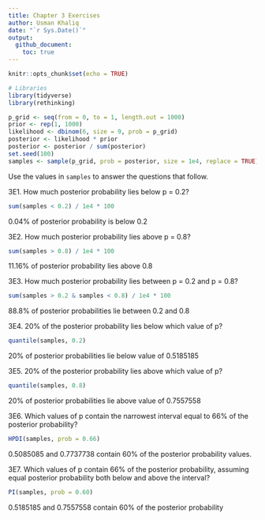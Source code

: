 ```yaml
---
title: Chapter 3 Exercises
author: Usman Khaliq
date: "`r Sys.Date()`"
output: 
  github_document:
    toc: true
---
```


```r
knitr::opts_chunk$set(echo = TRUE)
```

```r
# Libraries
library(tidyverse)
library(rethinking)

```



```r
p_grid <- seq(from = 0, to = 1, length.out = 1000)
prior <- rep(1, 1000)
likelihood <- dbinom(6, size = 9, prob = p_grid)
posterior <- likelihood * prior
posterior <- posterior / sum(posterior)
set.seed(100)
samples <- sample(p_grid, prob = posterior, size = 1e4, replace = TRUE)
```

Use the values in `samples` to answer the questions that follow.

3E1. How much posterior probability lies below p = 0.2?

```r
sum(samples < 0.2) / 1e4 * 100
```

0.04% of posterior probability is below 0.2 

3E2. How much posterior probability lies above p = 0.8?

```r
sum(samples > 0.8) / 1e4 * 100

```

11.16% of posterior probability lies above 0.8

3E3. How much posterior probability lies between p = 0.2 and p = 0.8?

```r
sum(samples > 0.2 & samples < 0.8) / 1e4 * 100

```

88.8% of posterior probabilities lie between 0.2 and 0.8

3E4. 20% of the posterior probability lies below which value of p?

```r
quantile(samples, 0.2)
```

20% of posterior probabilities lie below value of 0.5185185

3E5. 20% of the posterior probability lies above which value of p?

```r
quantile(samples, 0.8)
```

20% of posterior probabilities lie above value of 0.7557558

3E6. Which values of p contain the narrowest interval equal to 66% of the posterior probability?

```r
HPDI(samples, prob = 0.66)
```

0.5085085 and 0.7737738 contain 60% of the posterior probability values.

3E7. Which values of p contain 66% of the posterior probability, assuming equal posterior probability both below and above the interval?

```r
PI(samples, prob = 0.60)
```

0.5185185 and 0.7557558 contain 60% of the posterior probability
